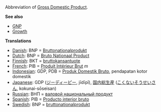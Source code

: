 Abbreviation of [[Gross Domestic Product]].

'''See also'''
* [[GNP]]
* [[Growth]]


'''Translations'''
*[[Danish]]: BNP = [[Bruttonationalprodukt]]
*[[Dutch]]: BNP = [[Bruto Nationaal Product]]
*[[Finnish]]: BKT = [[bruttokansantuote]]
*[[French]]: PIB = [[Produit Intérieur Brut]] ''m''
*[[Indonesian]]: GDP, PDB = [[Produk Domestik Bruto]], pendapatan kotor domestik
*[[Japanese]]: GDP ([[ジーディーピー]], jīdīpī), [[国内]][[総生産]] ([[こくない]][[そうせいさん]], kokunai-sōseisan)
*[[Russian]]: ВНП = [[валовой национальный продукт]]
*[[Spanish]]: PIB = [[Producto interior bruto]]
*[[Swedish]]: BNP = [[bruttonationalprodukt]]